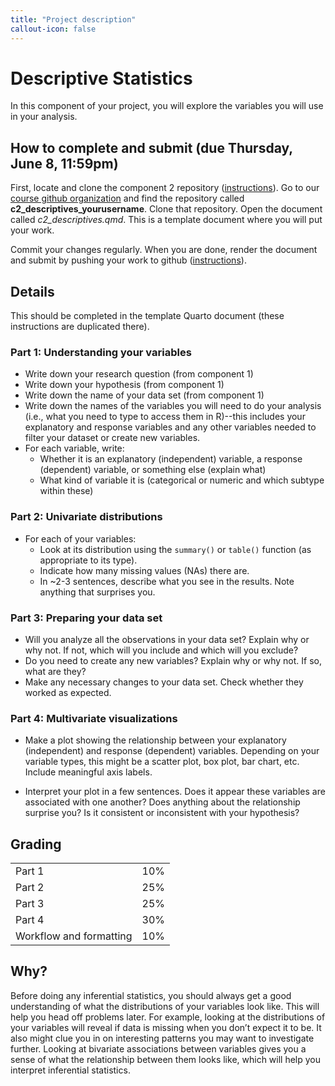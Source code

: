 ```yaml
---
title: "Project description"
callout-icon: false
---
```


# Descriptive Statistics {#descriptives}

In this component of your project, you will explore the variables you will use in your analysis.

## How to complete and submit (due Thursday, June 8, 11:59pm)

First, locate and clone the component 2 repository ([instructions](https://soc333-sum23.github.io/computing-clonerepo.html)).
Go to our [course github organization](https://github.com/orgs/soc333-sum23/repositories) and find the repository called **c2_descriptives_yourusername**.
Clone that repository.
Open the document called *c2_descriptives.qmd*.
This is a template document where you will put your work.

Commit your changes regularly.
When you are done, render the document and submit by pushing your work to github ([instructions](https://soc333-sum23.github.io/computing-clonerepo.html#how-to-commit-and-push-changes)).

## Details

This should be completed in the template Quarto document (these instructions are duplicated there).

### Part 1: Understanding your variables

-   Write down your research question (from component 1)
-   Write down your hypothesis (from component 1)
-   Write down the name of your data set (from component 1)
-   Write down the names of the variables you will need to do your analysis (i.e., what you need to type to access them in R)\--this includes your explanatory and response variables and any other variables needed to filter your dataset or create new variables.
-   For each variable, write:
    -   Whether it is an explanatory (independent) variable, a response (dependent) variable, or something else (explain what)
    -   What kind of variable it is (categorical or numeric and which subtype within these)

### Part 2: Univariate distributions

-   For each of your variables:
    -   Look at its distribution using the `summary()` or `table()` function (as appropriate to its type).
    -   Indicate how many missing values (NAs) there are.
    -   In \~2-3 sentences, describe what you see in the results. Note anything that surprises you.

### Part 3: Preparing your data set

-   Will you analyze all the observations in your data set? Explain why or why not. If not, which will you include and which will you exclude?
-   Do you need to create any new variables? Explain why or why not. If so, what are they?
-   Make any necessary changes to your data set. Check whether they worked as expected.

### Part 4: Multivariate visualizations

-   Make a plot showing the relationship between your explanatory (independent) and response (dependent) variables.
    Depending on your variable types, this might be a scatter plot, box plot, bar chart, etc.
    Include meaningful axis labels.

-   Interpret your plot in a few sentences.
    Does it appear these variables are associated with one another?
    Does anything about the relationship surprise you?
    Is it consistent or inconsistent with your hypothesis?

## Grading

|                         |     |
|-------------------------|-----|
| Part 1                  | 10% |
| Part 2                  | 25% |
| Part 3                  | 25% |
| Part 4                  | 30% |
| Workflow and formatting | 10% |

::: callout-tip
## Why?

Before doing any inferential statistics, you should always get a good understanding of what the distributions of your variables look like.
This will help you head off problems later.
For example, looking at the distributions of your variables will reveal if data is missing when you don't expect it to be.
It also might clue you in on interesting patterns you may want to investigate further.
Looking at bivariate associations between variables gives you a sense of what the relationship between them looks like, which will help you interpret inferential statistics.
:::
